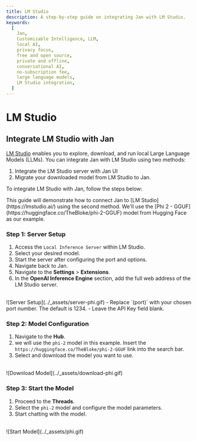 ```yaml
---
title: LM Studio
description: A step-by-step guide on integrating Jan with LM Studio.
keywords:
  [
    Jan,
    Customizable Intelligence, LLM,
    local AI,
    privacy focus,
    free and open source,
    private and offline,
    conversational AI,
    no-subscription fee,
    large language models,
    LM Studio integration,
  ]
---
```



# LM Studio

## Integrate LM Studio with Jan

[LM Studio](https://lmstudio.ai/) enables you to explore, download, and run local Large Language Models (LLMs). You can integrate Jan with LM Studio using two methods:

1. Integrate the LM Studio server with Jan UI
2. Migrate your downloaded model from LM Studio to Jan.

To integrate LM Studio with Jan, follow the steps below:

<Callout type="info">
 This guide will demonstrate how to connect Jan to [LM Studio](https://lmstudio.ai/) using the second method. We'll use the [Phi 2 - GGUF](https://huggingface.co/TheBloke/phi-2-GGUF) model from Hugging Face as our example.
</Callout>

<Steps>

### Step 1: Server Setup

1. Access the `Local Inference Server` within LM Studio.
2. Select your desired model.
3. Start the server after configuring the port and options.
4. Navigate back to Jan.
5. Navigate to the **Settings** > **Extensions**.
6. In the **OpenAI Inference Engine** section, add the full web address of the LM Studio server.
<br/>
![Server Setup](../_assets/server-phi.gif)

<Callout type="info">
  - Replace `(port)` with your chosen port number. The default is 1234.
  - Leave the API Key field blank.
</Callout>


### Step 2: Model Configuration

1. Navigate to the **Hub**.
2. we will use the `phi-2` model in this example. Insert the `https://huggingface.co/TheBloke/phi-2-GGUF` link into the search bar.
3. Select and download the model you want to use.
<br/>
![Download Model](../_assets/download-phi.gif)


### Step 3: Start the Model

1. Proceed to the **Threads**.
2. Select the `phi-2` model and configure the model parameters.
3. Start chatting with the model.
<br/>
![Start Model](../_assets/phi.gif)

</Steps>